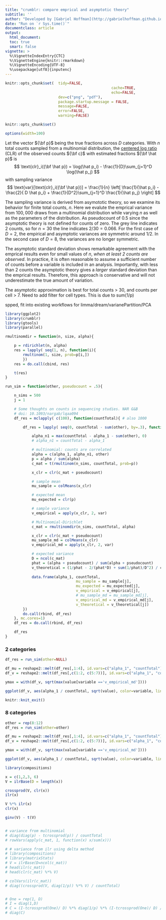 ```yaml
---
title: "crumblr: compare emprical and asymptotic theory"
subtitle: ''
author: "Developed by [Gabriel Hoffman](http://gabrielhoffman.github.io/)"
date: "Run on `r Sys.time()`"
documentclass: article
output: 
  html_document:
  toc: true
  smart: false
vignette: >
  %\VignetteIndexEntry{CTC}
  %\VignetteEngine{knitr::rmarkdown}
  %\VignetteEncoding{UTF-8}
  %\usepackage[utf8]{inputenc}
---
```




<!---
cd /Users/gabrielhoffman/workspace/repos/eval_methods/dreamlet
R

rmarkdown::render('crumblr_theory.Rmd')


cd /hpc/users/hoffmg01/work/eval_methods/dreamlet
R
# rm -rf test_ctc_cache
system("ml git; git pull")
rmarkdown::render("crumblr_theory.Rmd");


--->

```r
knitr::opts_chunk$set(	tidy=FALSE, 
												cache=TRUE,
												echo=FALSE,
                      	dev=c("png", "pdf"),
                      	package.startup.message = FALSE,
                      	message=FALSE, 
                      	error=FALSE, 
                      	warning=FALSE)

knitr::opts_chunk$set()

options(width=100)
```	

Let the vector ${\bf p}$ being the true fractions across $D$ categories.  With $n$ total counts sampled from a multinomial distribution, the [centered log ratio](https://rdrr.io/cran/compositions/man/clr.html) (CLR) of the observed counts ${\bf c}$ with estimated fractions ${\bf \hat p}$ is   
$$
\text{clr}_i({\bf \hat p}) = \log(\hat p_i) - \frac{1}{D}\sum_{j=1}^D \log(\hat p_j)
$$
 with sampling variance
$$
\text{var}[\text{clr}_i({\bf \hat p})] =  \frac{1}{n} \left[ \frac{1}{\hat p_i} - \frac{2}{ D \hat p_i} + \frac{1}{D^2}\sum_{j=1}^D \frac{1}{\hat p_j}  \right] 
$$

The sampling variance is derived from asymototic theory, so we examine its behavior for finite total counts, $n$.  Here we evalute the emprical variance from $100,000$ draws from a multinomial distribution while varying $n$ as well as the parameters of the distribution.  As pseudocount of 0.5 since the asymptotic theory is not defined for counts of zero.  The grey line indicates 2 counts, so for $n=30$ the line indicates $2/30=0.066$.  For the first case of $D=2$, the empirical and asymptotic variances are symmetric around $1/2$.  In the second case of $D=8$, the variances are no longer symmetric.

The asymptotic standard deviation shows remarkable agreement with the emprical results even for small values of $n$, *when at least 2 counts are observed*.  In practice, it is often reasonable to assume a sufficient number of counts before a variable is included in an analysis.  Importantly, with less than 2 counts the asymptotic theory gives a *larger* standard deviation than the emprical results.  Therefore, this approach is conservative and will not underestimate the true amount of variation.  


The asymptotic approximation is best for total counts > 30, and counts per cell > 7.  Need to add filter for cell types.  This is due to sum(1/p)

spped, fit into existing workflows for limma/dream/varianePartition/PCA


```r
library(ggplot2)
library(crumblr)
library(gtools)
library(parallel)

rmultinomdir = function(n, size, alpha){

	p = rdirichlet(n, alpha)
	res = lapply( seq(1, n), function(i){
		rmultinom(1, size, prob=p[i,])
		})
	res = do.call(cbind, res)

	t(res)
} 

run_sim = function(other, pseudocount = .5){

	n_sims = 500
	j = 1

	# Some thoughts on counts in sequencing studies. NAR G&B
	# doi: 10.1093/nargab/lqaa094
	df_res = mclapply( c(100), function(countTotal){ # also 1000

		df_res = lapply( seq(0, countTotal - sum(other), by=.3), function(alpha_1){

			alpha_n1 = max(countTotal - alpha_1 - sum(other), 0)
			# alpha_n1 = countTotal - alpha_1

			# multinomial: counts are correlated
			alpha = c(alpha_1, alpha_n1, other)
			p = alpha / sum(alpha)
			c_mat = t(rmultinom(n_sims, countTotal, prob=p))

			x_clr = clr(c_mat + pseudocount)

			# sample mean
			mu_sample = colMeans(x_clr)

			# expected mean
			mu_expected = clr(p)

			# sample variance
			v_empirical = apply(x_clr, 2, var)

			# Multinomial-Dirichlet
			c_mat = rmultinomdir(n_sims, countTotal, alpha) 

			x_clr = clr(c_mat + pseudocount)
			mu_sample_md = colMeans(x_clr)
			v_empirical_md = apply(x_clr, 2, var)

			# expected variance
			D = ncol(c_mat)
			phat = (alpha + pseudocount) / sum(alpha + pseudocount)
			v_theoretical = (1/phat - 2/(phat*D) + sum(1/phat)/D^2) / countTotal
		
			data.frame(alpha_1, countTotal, 
								mu_sample = mu_sample[j],
								mu_expected = mu_expected[j],
								v_empirical = v_empirical[j],
								# mu_sample_md = mu_sample_md[j],
								v_empirical_md = v_empirical_md[j],
								v_theoretical = v_theoretical[j])
		})
		do.call(rbind, df_res)
	}, mc.cores=1)
	df_res = do.call(rbind, df_res)

	df_res
}
```


### 2 categories
```r
df_res = run_sim(other=NULL)  

df_mu = reshape2::melt(df_res[,1:4], id.vars=c("alpha_1", "countTotal"))
df_v = reshape2::melt(df_res[,c(1:2, c(5:7))], id.vars=c("alpha_1", "countTotal"))

ymax = with(df_v, sqrt(max(value[variable =='v_empirical_md'])))

ggplot(df_v, aes(alpha_1 / countTotal, sqrt(value), color=variable, linetype=variable)) + geom_line() + theme_classic() + theme(aspect.ratio=1,plot.title = element_text(hjust = 0.5)) + facet_wrap(~countTotal, nrow=1) + xlab("fraction") + ylab("Standard Deviation") + geom_vline(aes(xintercept=2/countTotal), color="grey", linetype="dashed") + scale_color_manual(name="Method", values=c("blue4", "green4", "red"), labels=c( "Empirical (MN)", "Empirical (DMN)", "Asymptotic theory")) + scale_linetype_manual(name="Method", labels=c("Empirical (MN)", "Empirical (DMN)", "Asymptotic theory"), values=c(1, 1, 2)) + ggtitle("Compare empirical and asymptotic standard deviations") + xlab("Fraction") + coord_fixed(ylim=c(0, ymax*1.05)) 
```

```r
knitr::knit_exit()
```

### 8 categories
```r
other = rep(8:12)
df_res = run_sim(other=other)

df_mu = reshape2::melt(df_res[,1:4], id.vars=c("alpha_1", "countTotal"))
df_v = reshape2::melt(df_res[,c(1:2, c(5:7))], id.vars=c("alpha_1", "countTotal"))

ymax = with(df_v, sqrt(max(value[variable =='v_empirical_md'])))

ggplot(df_v, aes(alpha_1 / countTotal, sqrt(value), color=variable, linetype=variable)) + geom_line() + theme_classic() + theme(aspect.ratio=1,plot.title = element_text(hjust = 0.5)) + facet_wrap(~countTotal, nrow=1) + xlab("fraction") + ylab("Standard Deviation") + geom_vline(aes(xintercept=2/countTotal), color="grey", linetype="dashed") + scale_color_manual(name="Method", values=c("blue4", "green4", "red"), labels=c( "Empirical (MN)", "Empirical (DMN)", "Asymptotic theory")) + scale_linetype_manual(name="Method", labels=c("Empirical (MN)", "Empirical (DMN)", "Asymptotic theory"), values=c(1, 1, 2)) + ggtitle("Compare empirical and asymptotic standard deviations") + xlab("Fraction") + coord_fixed(ylim=c(0, ymax*1.05)) 
```
















```r
library(compositions)

x = c(1,2,3, 6)
V = ilrBase(D = length(x))

crossprod(V, clr(x))
ilr(x)

V %*% ilr(x)
clr(x)

ginv(V) - t(V)


# variance from multinomial
# diag(diag(p) - tcrossprod(p)) / countTotal
# rowVars(apply(c_mat, 1, function(x) x/sum(x)))

# # variance from ilr using delta method
# library(compositions)
# library(matrixStats)
# V = ilrBase(D=ncol(c_mat))
# head(ilr(c_mat))
# head(clr(c_mat) %*% V)

# colVars(ilr(c_mat))
# diag((crossprod(V, diag(1/p)) %*% V) / countTotal)


# One = rep(1, D)
# I = diag(1,D)
# C = (I-tcrossprod(One)/ D) %*% diag(1/p) %*% (I-tcrossprod(One)/ D) / countTotal
# diag(C)


```
